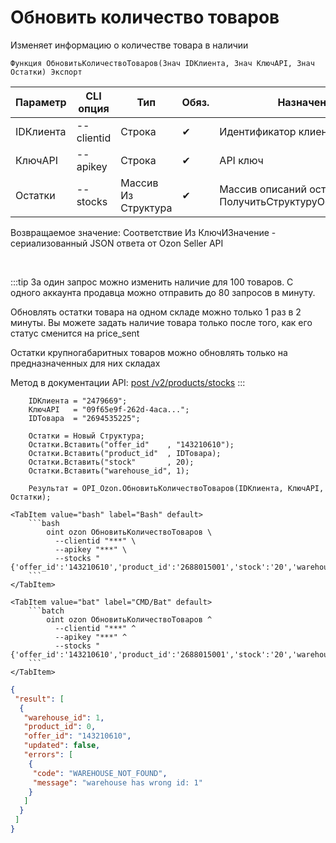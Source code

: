 ﻿---
sidebar_position: 4
description: Обновить количество товаров и другие функции для работы с Ozon в Открытом пакете интеграций - бесплатной open-source библиотеке интеграций для 1С:Предприятие 8, OneScript и CLI
keywords: [1C, 1С, 1С:Предприятие, 1С:Предприятие 8.3, API, Интеграция, Сервисы, Обмен, OneScript, CLI, Ozon]
---


# Обновить количество товаров
 Изменяет информацию о количестве товара в наличии



`Функция ОбновитьКоличествоТоваров(Знач IDКлиента, Знач КлючAPI, Знач Остатки) Экспорт`

  | Параметр | CLI опция | Тип | Обяз. | Назначение |
  |-|-|-|-|-|
  | IDКлиента | --clientid | Строка | &#x2714; | Идентификатор клиента |
  | КлючAPI | --apikey | Строка | &#x2714; | API ключ |
  | Остатки | --stocks | Массив Из Структура | &#x2714; | Массив описаний остатков. См. ПолучитьСтруктуруОстатковТовара |

  
  Возвращаемое значение:   Соответствие Из КлючИЗначение - сериализованный JSON ответа от Ozon Seller API

<br/>

:::tip
За один запрос можно изменить наличие для 100 товаров. С одного аккаунта продавца можно отправить до 80 запросов в минуту.

Обновлять остатки товара на одном складе можно только 1 раз в 2 минуты. Вы можете задать наличие товара только после того, как его статус сменится на price_sent

Остатки крупногабаритных товаров можно обновлять только на предназначенных для них складах

Метод в документации API: [post /v2/products/stocks](https://docs.ozon.ru/api/seller/#operation/ProductAPI_ProductsStocksV2)
:::
<br/>



```bsl title="Пример использования для 1С:Предприятие/OneScript"
    IDКлиента = "2479669";
    КлючAPI   = "09f65e9f-262d-4aca...";
    IDТовара  = "2694535225";

    Остатки = Новый Структура;
    Остатки.Вставить("offer_id"    , "143210610");
    Остатки.Вставить("product_id"  , IDТовара);
    Остатки.Вставить("stock"       , 20);
    Остатки.Вставить("warehouse_id", 1);

    Результат = OPI_Ozon.ОбновитьКоличествоТоваров(IDКлиента, КлючAPI, Остатки);
```
    

 <Tabs>
  
    <TabItem value="bash" label="Bash" default>
        ```bash
            oint ozon ОбновитьКоличествоТоваров \
              --clientid "***" \
              --apikey "***" \
              --stocks "{'offer_id':'143210610','product_id':'2688015001','stock':'20','warehouse_id':'1'}"
        ```
    </TabItem>
  
    <TabItem value="bat" label="CMD/Bat" default>
        ```batch
            oint ozon ОбновитьКоличествоТоваров ^
              --clientid "***" ^
              --apikey "***" ^
              --stocks "{'offer_id':'143210610','product_id':'2688015001','stock':'20','warehouse_id':'1'}"
        ```
    </TabItem>
</Tabs>


```json title="Результат"
{
 "result": [
  {
   "warehouse_id": 1,
   "product_id": 0,
   "offer_id": "143210610",
   "updated": false,
   "errors": [
    {
     "code": "WAREHOUSE_NOT_FOUND",
     "message": "warehouse has wrong id: 1"
    }
   ]
  }
 ]
}
```
